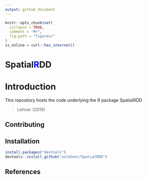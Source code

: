 ```yaml
---
output: github_document
---
```


<!-- README.md is generated from README.Rmd. Please edit the latter file - rmarkdown::render('README.Rmd', output_format = 'github_document', output_file = 'README.md') -->

```r
knitr::opts_chunk$set(
  collapse = TRUE,
  comment = "#>",
  fig.path = "figures/"
)
is_online = curl::has_internet()
```

# Spatial<span style="color:blue">R</span>DD


# Introduction

This repository hosts the code underlying the R package SpatialRDD

> Lehner (2019)


## Contributing


## Installation


```r
install.packages("devtools")
devtools::install_github("axlehner/SpatialRDD")
```



## References

